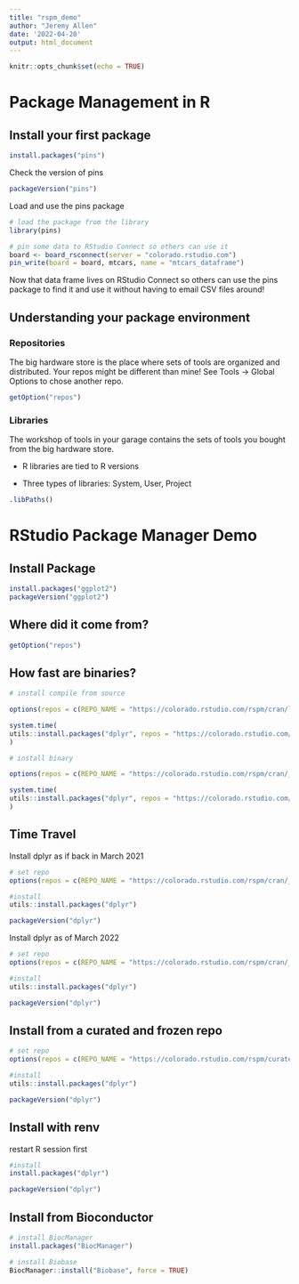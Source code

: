 ```yaml
---
title: "rspm_demo"
author: "Jeremy Allen"
date: '2022-04-20'
output: html_document
---
```


```r
knitr::opts_chunk$set(echo = TRUE)
```

# Package Management in R

## Install your first package

```r

install.packages("pins")

```

Check the version of pins

```r

packageVersion("pins")

```

Load and use the pins package

```r

# load the package from the library
library(pins)

# pin some data to RStudio Connect so others can use it
board <- board_rsconnect(server = "colorado.rstudio.com")
pin_write(board = board, mtcars, name = "mtcars_dataframe")

```

Now that data frame lives on RStudio Connect so others can use the pins package to find it and use it without having to email CSV files around!

## Understanding your package environment

### Repositories

The big hardware store is the place where sets of tools are organized and distributed. Your repos might be different than mine! See Tools -\> Global Options to chose another repo.

```r

getOption("repos")

```

### Libraries

The workshop of tools in your garage contains the sets of tools you bought from the big hardware store.

-   R libraries are tied to R versions

-   Three types of libraries: System, User, Project

```r

.libPaths()

```

# RStudio Package Manager Demo

## Install Package

```r

install.packages("ggplot2")
packageVersion("ggplot2")

```

## Where did it come from?

```r

getOption("repos")

```

## How fast are binaries?

```r

# install compile from source

options(repos = c(REPO_NAME = "https://colorado.rstudio.com/rspm/cran/latest"))

system.time(
utils::install.packages("dplyr", repos = "https://colorado.rstudio.com/rspm/cran/latest")
)

```

```r

# install binary

options(repos = c(REPO_NAME = "https://colorado.rstudio.com/rspm/cran/__linux__/focal/latest"))

system.time(
utils::install.packages("dplyr", repos = "https://colorado.rstudio.com/rspm/cran/__linux__/focal/latest")
)

```

## Time Travel

Install dplyr as if back in March 2021

```r

# set repo
options(repos = c(REPO_NAME = "https://colorado.rstudio.com/rspm/cran/__linux__/focal/2021-03-31"))

#install
utils::install.packages("dplyr")

packageVersion("dplyr")
```

Install dplyr as of March 2022

```r

# set repo
options(repos = c(REPO_NAME = "https://colorado.rstudio.com/rspm/cran/__linux__/focal/2022-03-31"))

#install
utils::install.packages("dplyr")

packageVersion("dplyr")

```

## Install from a curated and frozen repo

```r

# set repo
options(repos = c(REPO_NAME = "https://colorado.rstudio.com/rspm/curated/__linux__/focal/2020-05-30+ODozNTY4O0M5RkRBMTgz"))

#install
utils::install.packages("dplyr")

packageVersion("dplyr")


```

## Install with renv

restart R session first

```r

#install
install.packages("dplyr")

packageVersion("dplyr")

```

## Install from Bioconductor

```r

# install BiocManager
install.packages("BiocManager")

# install Biobase
BiocManager::install("Biobase", force = TRUE)


```
